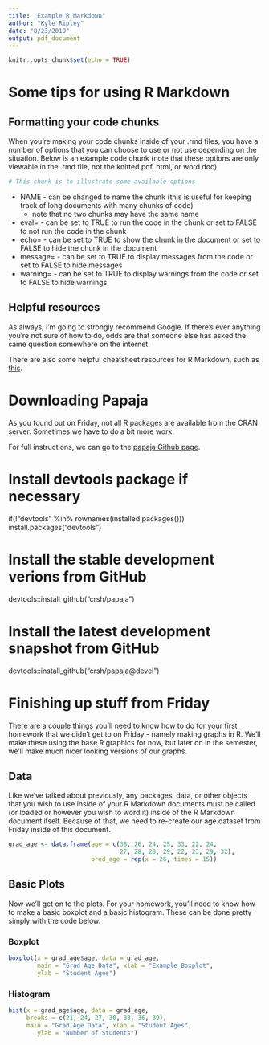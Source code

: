 ```yaml
---
title: "Example R Markdown"
author: "Kyle Ripley"
date: "8/23/2019"
output: pdf_document
---
```


```r
knitr::opts_chunk$set(echo = TRUE)
```

# Some tips for using R Markdown

## Formatting your code chunks

When you're making your code chunks inside of your .rmd files, you have a number of options that you can choose to use or not use depending on the situation. Below is an example code chunk (note that these options are only viewable in the .rmd file, not the knitted pdf, html, or word doc).

```R
# This chunk is to illustrate some available options
```

* NAME - can be changed to name the chunk (this is useful for keeping track of long documents with many chunks of code)
    + note that no two chunks may have the same name
* eval= - can be set to TRUE to run the code in the chunk or set to FALSE to not run the code in the chunk
* echo= - can be set to TRUE to show the chunk in the document or set to FALSE to hide the chunk in the document
* message= - can be set to TRUE to display messages from the code or set to FALSE to hide messages
* warning= - can be set to TRUE to display warnings from the code or set to FALSE to hide warnings

## Helpful resources

As always, I'm going to strongly recommend Google. If there's ever anything you're not sure of how to do, odds are that someone else has asked the same question somewhere on the internet.

There are also some helpful cheatsheet resources for R Markdown, such as [this](https://www.rstudio.com/wp-content/uploads/2015/02/rmarkdown-cheatsheet.pdf).

# Downloading Papaja

As you found out on Friday, not all R packages are available from the CRAN server. Sometimes we have to do a bit more work.

For full instructions, we can go to the [papaja Github page](https://github.com/crsh/papaja).


# Install devtools package if necessary
if(!"devtools" %in% rownames(installed.packages())) install.packages("devtools")

# Install the stable development verions from GitHub
devtools::install_github("crsh/papaja")

# Install the latest development snapshot from GitHub
devtools::install_github("crsh/papaja@devel")





# Finishing up stuff from Friday

There are a couple things you'll need to know how to do for your first homework that we didn't get to on Friday - namely making graphs in R. We'll make these using the base R graphics for now, but later on in the semester, we'll make much nicer looking versions of our graphs.

## Data

Like we've talked about previously, any packages, data, or other objects that you wish to use inside of your R Markdown documents must be called (or loaded or however you wish to word it) inside of the R Markdown document itself. Because of that, we need to re-create our age dataset from Friday inside of this document.

```R
grad_age <- data.frame(age = c(38, 26, 24, 25, 33, 22, 24,
                               27, 28, 28, 29, 22, 23, 29, 32),
                       pred_age = rep(x = 26, times = 15))
```

## Basic Plots

Now we'll get on to the plots. For your homework, you'll need to know how to make a basic boxplot and a basic histogram. These can be done pretty simply with the code below.

### Boxplot

```R
boxplot(x = grad_age$age, data = grad_age,
        main = "Grad Age Data", xlab = "Example Boxplot",
        ylab = "Student Ages")
```

### Histogram

```R
hist(x = grad_age$age, data = grad_age,
     breaks = c(21, 24, 27, 30, 33, 36, 39),
     main = "Grad Age Data", xlab = "Student Ages",
        ylab = "Number of Students")
```